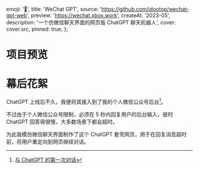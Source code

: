 
  emoji: '🤖️',
  title: 'WeChat GPT',
  source: 'https://github.com/idootop/wechat-gpt-web',
  preview: 'https://wechat.xbox.work',
  createAt: '2023-05',
  description: '一个仿微信聊天界面的网页版 ChatGPT 聊天机器人',
  cover: cover.src,
  pinned: true,
};

# 项目预览


<BaseImage src={demo.src} alt="如何一夜暴富" />

# 幕后花絮

ChatGPT 上线后不久，我便将其接入到了我的个人微信公众号后台[^1]。

不过由于个人微信公众号限制，必须在 5 秒内回复用户的后台输入，彼时 ChatGPT 回答得很慢，大多数场景下都会超时。

为此我模仿微信聊天界面制作了这个 ChatGPT 套壳网页，用于在回复消息超时前，将用户重定向到网页继续对话。

[^1]: [与 ChatGPT 的第一次对话](/posts/2022/chatgpt)
